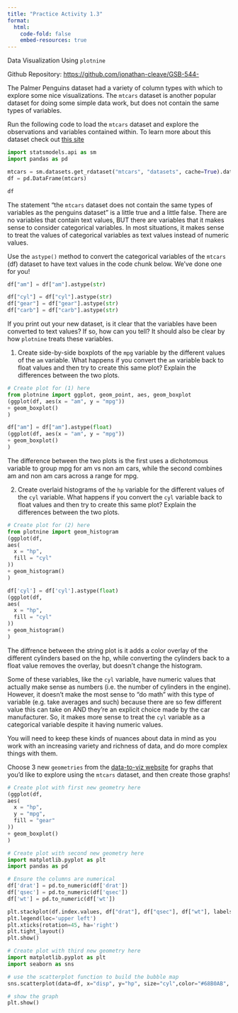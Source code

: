 ```yaml
---
title: "Practice Activity 1.3"
format:
  html:
    code-fold: false
    embed-resources: true
---
```



Data Visualization Using `plotnine`

Github Repository: <https://github.com/jonathan-cleave/GSB-544->

The Palmer Penguins dataset had a variety of column types with which to explore some nice visualizations. The `mtcars` dataset is another popular dataset for doing some simple data work, but does not contain the same types of variables.

Run the following code to load the `mtcars` dataset and explore the observations and variables contained within. To learn more about this dataset check out [this site](https://stat.ethz.ch/R-manual/R-devel/library/datasets/html/mtcars.html)

```python
import statsmodels.api as sm
import pandas as pd
```

```python
mtcars = sm.datasets.get_rdataset("mtcars", "datasets", cache=True).data
df = pd.DataFrame(mtcars)
```

```python
df
```



The statement "the `mtcars` dataset does not contain the same types of variables as the penguins dataset" is a little true and a little false. There are no variables that contain text values, BUT there are variables that it makes sense to consider categorical variables. In most situations, it makes sense to treat the values of categorical variables as text values instead of numeric values.
 
Use the `astype()` method to convert the categorical variables of the `mtcars` (df) dataset to have text values in the code chunk below. We've done one for you!

```python
df["am"] = df["am"].astype(str)
```


```python
df["cyl"] = df["cyl"].astype(str)
df["gear"] = df["gear"].astype(str)
df["carb"] = df["carb"].astype(str)
```

If you print out your new dataset, is it clear that the variables have been converted to text values? If so, how can you tell?
It should also be clear by how `plotnine` treats these variables.

1. Create side-by-side boxplots of the `mpg` variable by the different values of the `am` variable. What happens if you convert the `am` variable back to float values and then try to create this same plot? Explain the differences between the two plots.

```python
# Create plot for (1) here
from plotnine import ggplot, geom_point, aes, geom_boxplot
(ggplot(df, aes(x = "am", y = "mpg"))
+ geom_boxplot()
)
```

```python
df["am"] = df["am"].astype(float)
(ggplot(df, aes(x = "am", y = "mpg"))
+ geom_boxplot()
)
```


The difference between the two plots is the first uses a dichotomous variable to group mpg for am vs non am cars, while the second combines am and non am cars across a range for mpg.

2. Create overlaid histograms of the `hp` variable for the different values of the `cyl` variable. What happens if you convert the `cyl` variable back to float values and then try to create this same plot? Explain the differences between the two plots.


```python
# Create plot for (2) here
from plotnine import geom_histogram
(ggplot(df,
aes(
  x = "hp",
  fill = "cyl"
))
+ geom_histogram()
)
```

```python
df['cyl'] = df['cyl'].astype(float)
(ggplot(df,
aes(
  x = "hp",
  fill = "cyl"
))
+ geom_histogram()
)
```


The diffrence between the string plot is it adds a color overlay of the different cylinders based on the hp, while converting the cylinders back to a float value removes the overlay, but doesn't change the histogram.

Some of these variables, like the `cyl` variable, have numeric values that actually make sense as numbers (i.e. the number of cylinders in the engine). However, it doesn't make the most sense to "do math" with this type of variable (e.g. take averages and such) because there are so few different value this can take on AND they're an explicit choice made by the car manufacturer. So, it makes more sense to treat the `cyl` variable as a categorical variable despite it having numeric values.

You will need to keep these kinds of nuances about data in mind as you work with an increasing variety and richness of data, and do more complex things with them.

Choose 3 new `geometries` from the [data-to-viz website](https://www.data-to-viz.com/) for graphs that you'd like to explore using the `mtcars` dataset, and then create those graphs!

```python
# Create plot with first new geometry here
(ggplot(df,
aes(
  x = "hp",
  y = "mpg",
  fill = "gear"
))
+ geom_boxplot()
)
```

```python
# Create plot with second new geometry here
import matplotlib.pyplot as plt
import pandas as pd

# Ensure the columns are numerical
df['drat'] = pd.to_numeric(df['drat'])
df['qsec'] = pd.to_numeric(df['qsec'])
df['wt'] = pd.to_numeric(df['wt'])

plt.stackplot(df.index.values, df["drat"], df["qsec"], df["wt"], labels=['drat','qsec','wt'])
plt.legend(loc='upper left')
plt.xticks(rotation=45, ha='right')
plt.tight_layout()
plt.show()
```

```python
# Create plot with third new geometry here
import matplotlib.pyplot as plt
import seaborn as sns
```

```python
# use the scatterplot function to build the bubble map
sns.scatterplot(data=df, x="disp", y="hp", size="cyl",color="#68B0AB", legend=False, sizes=(100, 2000))

# show the graph
plt.show()

```

